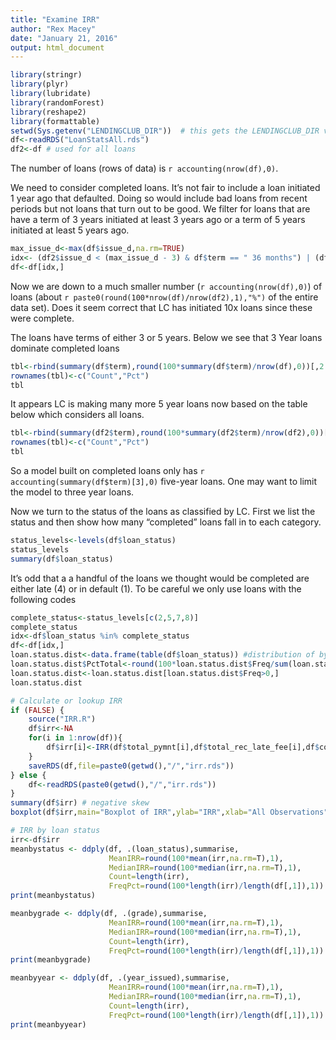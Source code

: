 ```yaml
---
title: "Examine IRR"
author: "Rex Macey"
date: "January 21, 2016"
output: html_document
---
```


```r
library(stringr)
library(plyr)
library(lubridate)
library(randomForest)
library(reshape2)
library(formattable)
setwd(Sys.getenv("LENDINGCLUB_DIR"))  # this gets the LENDINGCLUB_DIR variable defined in the .rProfile file
df<-readRDS("LoanStatsAll.rds")
df2<-df # used for all loans
```
The number of loans (rows of data) is `r accounting(nrow(df),0)`.

We need to consider completed loans. It's not fair to include a loan initiated 1 year ago that defaulted.
Doing so would include bad loans from recent periods but not loans that turn out to be good.
We filter for loans that are have a term of 3 years initiated at least 3 years ago or a term of 5 years
initiated at least 5 years ago.

```r
max_issue_d<-max(df$issue_d,na.rm=TRUE)
idx<- (df2$issue_d < (max_issue_d - 3) & df$term == " 36 months") | (df2$issue_d < (max_issue_d - 5) & df$term == " 60 months")
df<-df[idx,]
```

Now we are down to a much smaller number (`r accounting(nrow(df),0)`) of loans (about `r paste0(round(100*nrow(df)/nrow(df2),1),"%")` of the entire data set).  Does it seem correct that
LC has initiated 10x loans since these were complete.

The loans have terms of either 3 or 5 years.  Below we see that 3 Year loans dominate completed loans
```r
tbl<-rbind(summary(df$term),round(100*summary(df$term)/nrow(df),0))[,2:3]
rownames(tbl)<-c("Count","Pct")
tbl
```
It appears LC is making many more 5 year loans now based on the table below which considers all loans.
```r
tbl<-rbind(summary(df2$term),round(100*summary(df2$term)/nrow(df2),0))[,2:3]
rownames(tbl)<-c("Count","Pct")
tbl
```
So a model built on completed loans only has `r accounting(summary(df$term)[3],0)` five-year loans. One may want to limit the model to three year loans.

Now we turn to the status of the loans as classified by LC. First we list the status and then show how many "completed" loans fall in to each category.
```r
status_levels<-levels(df$loan_status)
status_levels
summary(df$loan_status)
```
It's odd that a a handful of the loans we thought would be completed are either late (4)  or in default (1).
To be careful we only use loans with the following codes
```r
complete_status<-status_levels[c(2,5,7,8)]
complete_status
idx<-df$loan_status %in% complete_status
df<-df[idx,]
loan.status.dist<-data.frame(table(df$loan_status)) #distribution of by loan status
loan.status.dist$PctTotal<-round(100*loan.status.dist$Freq/sum(loan.status.dist$Freq),1)
loan.status.dist<-loan.status.dist[loan.status.dist$Freq>0,]
loan.status.dist

# Calculate or lookup IRR
if (FALSE) {
    source("IRR.R")
    df$irr<-NA
    for(i in 1:nrow(df)){
        df$irr[i]<-IRR(df$total_pymnt[i],df$total_rec_late_fee[i],df$collection_recovery_fee[i],df$installment[i],df$funded_amnt[i],df$issue_d[i])
    }
    saveRDS(df,file=paste0(getwd(),"/","irr.rds"))    
} else {
    df<-readRDS(paste0(getwd(),"/","irr.rds"))
}
summary(df$irr) # negative skew
boxplot(df$irr,main="Boxplot of IRR",ylab="IRR",xlab="All Observations")

# IRR by loan status
irr<-df$irr
meanbystatus <- ddply(df, .(loan_status),summarise,
                      MeanIRR=round(100*mean(irr,na.rm=T),1),
                      MedianIRR=round(100*median(irr,na.rm=T),1),
                      Count=length(irr),
                      FreqPct=round(100*length(irr)/length(df[,1]),1))
print(meanbystatus)

meanbygrade <- ddply(df, .(grade),summarise,
                      MeanIRR=round(100*mean(irr,na.rm=T),1),
                      MedianIRR=round(100*median(irr,na.rm=T),1),
                      Count=length(irr),
                      FreqPct=round(100*length(irr)/length(df[,1]),1))
print(meanbygrade)

meanbyyear <- ddply(df, .(year_issued),summarise,
                      MeanIRR=round(100*mean(irr,na.rm=T),1),
                      MedianIRR=round(100*median(irr,na.rm=T),1),
                      Count=length(irr),
                      FreqPct=round(100*length(irr)/length(df[,1]),1))
print(meanbyyear)
```